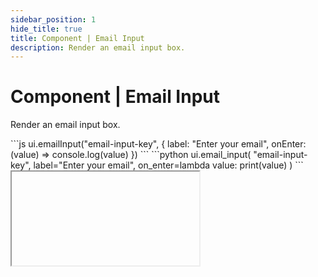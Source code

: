 ```yaml
---
sidebar_position: 1
hide_title: true
title: Component | Email Input
description: Render an email input box.
---
```



# Component | Email Input

Render an email input box.

<Tabs groupId="sdkLanguage">
    <TabItem value="node" label="TypeScript / JavaScript">
    ```js
    ui.emailInput("email-input-key", { 
        label: "Enter your email",
        onEnter: (value) => console.log(value)
    })
    ```
    </TabItem>
    <TabItem value="python" label="Python">
    ```python
    ui.email_input(
        "email-input-key",
        label="Enter your email",
        on_enter=lambda value: print(value)
    )
    ```
    </TabItem>
</Tabs>

<IFrame type="components-input-email" heightPx={150} />

<Tabs groupId="sdkLanguage" className="hide_tabs">
    <TabItem value="node">
    This component is a light wrapper on top of `ui.textInput` with email validation built in.
    </TabItem>
    <TabItem value="python">
    This component is a light wrapper on top of `ui.text_input` with email validation built in.
    </TabItem>
</Tabs>

Learn more about [working with inputs](/guides/forms).

## API reference

### Function signature

<Tabs groupId="sdkLanguage">
    <TabItem value="node" label="TypeScript / JavaScript">
    ```js
    ui.emailInput(
        id: string,
        properties?: Partial<{
            label: string,
            description: string,
            required: boolean,
            initialValue: string | null,
            validate: (value: string | null) => string | void,
            onEnter: (value: string | null) => void,
            style: Style
        }>
    )
    ```
    </TabItem>
    <TabItem value="python" label="Python">
    ```python
    ui.email_input(
        id: str,
        *,
        label: str | None = None,
        description: str | None = None,
        required: bool = True,
        initial_value: str | None = None,
        validate: Callable[[str | None], str | None] | None = None,
        on_enter: Callable[[str | None], None] | None = None,
        style: Style | None = None
    )
    ```
    </TabItem>
</Tabs>

### Parameters

<ParameterTemplate.Id />

<ParameterTemplate.Label
    componentName="email input"
/>

<ParameterTemplate.Description
    componentName="email input box"
/>

<ParameterTemplate.Required
    parameter="required"
    componentName="email input"
    hookName={lang => lang === "js" ? "onEnter" : "on_enter"}
/>

<ParameterTemplate.InitialValue
    componentName="email input"
    type={lang => lang === "js" ? "string | null" : "str | None"}
/>

<ParameterTemplate.ValidateInput
    componentName="email input"
    hookInputArgument={lang => lang === "js" ? "value: string | null" : "str | None"}
/>

<ParameterTemplate.OnEnter
    componentName="email input"
    hookInputArgument={lang => lang === "js" ? "value: string | null" : "str | None"}
/>

<ParameterTemplate.Style />